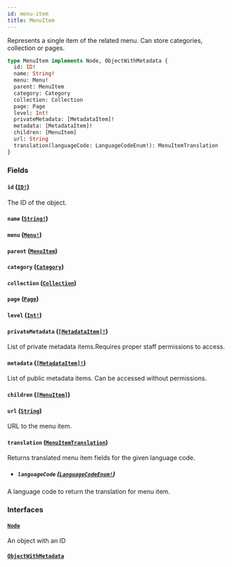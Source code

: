 ```yaml
---
id: menu-item
title: MenuItem
---
```


Represents a single item of the related menu. Can store categories, collection or pages.

```graphql
type MenuItem implements Node, ObjectWithMetadata {
  id: ID!
  name: String!
  menu: Menu!
  parent: MenuItem
  category: Category
  collection: Collection
  page: Page
  level: Int!
  privateMetadata: [MetadataItem]!
  metadata: [MetadataItem]!
  children: [MenuItem]
  url: String
  translation(languageCode: LanguageCodeEnum!): MenuItemTranslation
}
```

### Fields

#### `id` ([`ID!`](../../../developer/api-reference/scalars/id))

The ID of the object.

#### `name` ([`String!`](../../../developer/api-reference/scalars/string))

#### `menu` ([`Menu!`](../../../developer/api-reference/objects/menu))

#### `parent` ([`MenuItem`](../../../developer/api-reference/objects/menu-item))

#### `category` ([`Category`](../../../developer/api-reference/objects/category))

#### `collection` ([`Collection`](../../../developer/api-reference/objects/collection))

#### `page` ([`Page`](../../../developer/api-reference/objects/page))

#### `level` ([`Int!`](../../../developer/api-reference/scalars/int))

#### `privateMetadata` ([`[MetadataItem]!`](../../../developer/api-reference/objects/metadata-item))

List of private metadata items.Requires proper staff permissions to access.

#### `metadata` ([`[MetadataItem]!`](../../../developer/api-reference/objects/metadata-item))

List of public metadata items. Can be accessed without permissions.

#### `children` ([`[MenuItem]`](../../../developer/api-reference/objects/menu-item))

#### `url` ([`String`](../../../developer/api-reference/scalars/string))

URL to the menu item.

#### `translation` ([`MenuItemTranslation`](../../../developer/api-reference/objects/menu-item-translation))

Returns translated menu item fields for the given language code.

- ##### `languageCode` ([`LanguageCodeEnum!`](../../../developer/api-reference/enums/language-code-enum))

A language code to return the translation for menu item.

### Interfaces

#### [`Node`](../../../developer/api-reference/interfaces/node)

An object with an ID

#### [`ObjectWithMetadata`](../../../developer/api-reference/interfaces/object-with-metadata)
